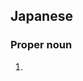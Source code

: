 ==Japanese==
{{ja-kanjitab|く|め|yomi=o}}

===Proper noun===
{{ja-pos|くめ|proper}}

# {{surname|lang=ja|sort=くめ}}
